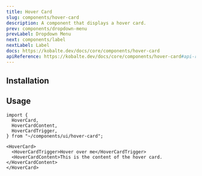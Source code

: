 ```yaml
---
title: Hover Card
slug: components/hover-card
description: A component that displays a hover card.
prev: components/dropdown-menu
prevLabel: Dropdown Menu
next: components/label
nextLabel: Label
docs: https://kobalte.dev/docs/core/components/hover-card
apiReference: https://kobalte.dev/docs/core/components/hover-card#api-reference
---
```



<PreviewTabs demoCode={HoverCardDemoCode}>
  <HoverCardDemo client:only="solid-js" />
</PreviewTabs>

## Installation

<InstallationTabs name="hover-card" code={HoverCardCode} />

## Usage

```tsx
import {
  HoverCard,
  HoverCardContent,
  HoverCardTrigger,
} from "~/components/ui/hover-card";
```

```tsx
<HoverCard>
  <HoverCardTrigger>Hover over me</HoverCardTrigger>
  <HoverCardContent>This is the content of the hover card.</HoverCardContent>
</HoverCard>
```
